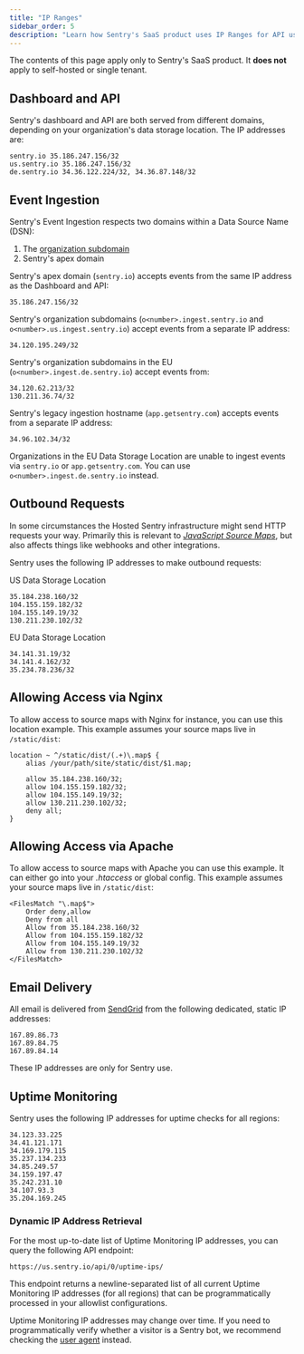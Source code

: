 ```yaml
---
title: "IP Ranges"
sidebar_order: 5
description: "Learn how Sentry's SaaS product uses IP Ranges for API usage, event ingestion, outbound requests, and more."
---
```


<Alert title="Note" level="warning">

The contents of this page apply only to Sentry's SaaS product. It **does not**
apply to self-hosted or single tenant.

</Alert>

## Dashboard and API

Sentry's dashboard and API are both served from different domains, depending
on your organization's data storage location. The IP addresses are:

```plaintext
sentry.io 35.186.247.156/32
us.sentry.io 35.186.247.156/32
de.sentry.io 34.36.122.224/32, 34.36.87.148/32
```

## Event Ingestion

Sentry's Event Ingestion respects two domains within a Data Source Name (DSN):

1. The [organization subdomain](https://forum.sentry.io/t/organization-subdomains-in-dsns/9360)
2. Sentry's apex domain

Sentry's apex domain (`sentry.io`) accepts events from the same IP address as the Dashboard and API:

```plaintext
35.186.247.156/32
```

Sentry's organization subdomains (`o<number>.ingest.sentry.io` and `o<number>.us.ingest.sentry.io`) accept events from a separate IP address:

```plaintext
34.120.195.249/32
```

Sentry's organization subdomains in the EU (`o<number>.ingest.de.sentry.io`) accept events from:

```plaintext
34.120.62.213/32
130.211.36.74/32
```

Sentry's legacy ingestion hostname (`app.getsentry.com`) accepts events from a separate IP address:

```plaintext
34.96.102.34/32
```

Organizations in the EU Data Storage Location are unable to ingest events via
`sentry.io` or `app.getsentry.com`. You can use
`o<number>.ingest.de.sentry.io` instead.

## Outbound Requests

In some circumstances the Hosted Sentry infrastructure might send HTTP requests your way. Primarily this is relevant to [_JavaScript Source Maps_](/platforms/javascript/sourcemaps/), but also affects things like webhooks and other integrations.

Sentry uses the following IP addresses to make outbound requests:

US Data Storage Location

```plaintext
35.184.238.160/32
104.155.159.182/32
104.155.149.19/32
130.211.230.102/32
```

EU Data Storage Location

```plaintext
34.141.31.19/32
34.141.4.162/32
35.234.78.236/32
```

## Allowing Access via Nginx

To allow access to source maps with Nginx for instance, you can use this location example. This example assumes your source maps live in `/static/dist`:

```nginx
location ~ ^/static/dist/(.+)\.map$ {
    alias /your/path/site/static/dist/$1.map;

    allow 35.184.238.160/32;
    allow 104.155.159.182/32;
    allow 104.155.149.19/32;
    allow 130.211.230.102/32;
    deny all;
}
```

## Allowing Access via Apache

To allow access to source maps with Apache you can use this example. It can either go into your _.htaccess_ or global config. This example assumes your source maps live in `/static/dist`:

```apacheconf
<FilesMatch "\.map$">
    Order deny,allow
    Deny from all
    Allow from 35.184.238.160/32
    Allow from 104.155.159.182/32
    Allow from 104.155.149.19/32
    Allow from 130.211.230.102/32
</FilesMatch>
```

## Email Delivery

All email is delivered from [SendGrid](https://sendgrid.com/) from the following dedicated, static IP addresses:

```plaintext
167.89.86.73
167.89.84.75
167.89.84.14
```

These IP addresses are only for Sentry use.

## Uptime Monitoring

Sentry uses the following IP addresses for uptime checks for all regions:

```plaintext
34.123.33.225
34.41.121.171
34.169.179.115
35.237.134.233
34.85.249.57
34.159.197.47
35.242.231.10
34.107.93.3
35.204.169.245
```

### Dynamic IP Address Retrieval

For the most up-to-date list of Uptime Monitoring IP addresses, you can query the following API endpoint:

```plaintext
https://us.sentry.io/api/0/uptime-ips/
```

This endpoint returns a newline-separated list of all current Uptime Monitoring IP addresses (for all regions) that can be programmatically processed in your allowlist configurations.

<Alert title="Note" level="warning">

Uptime Monitoring IP addresses may change over time. If you need to programmatically verify whether a visitor is a Sentry bot, we recommend checking the [user agent](/product/alerts/uptime-monitoring/troubleshooting/#user-agent) instead.

</Alert>
